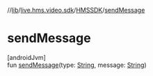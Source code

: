 //[lib](/api-reference/android/v2/home/content)/[live.hms.video.sdk](../index)/[HMSSDK](index)/[sendMessage](send-message)

# sendMessage

[androidJvm]\
fun [sendMessage](send-message)(type: [String](https://kotlinlang.org/api/latest/jvm/stdlib/kotlin/-string/index.html), message: [String](https://kotlinlang.org/api/latest/jvm/stdlib/kotlin/-string/index.html))
